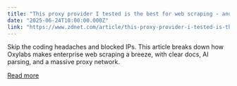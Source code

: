 ```yaml
---
title: "This proxy provider I tested is the best for web scraping - and it's not IPRoyal or MarsProxies"
date: "2025-06-24T10:00:00.000Z"
link: "https://www.zdnet.com/article/this-proxy-provider-i-tested-is-the-best-for-web-scraping-and-its-not-iproyal-or-marsproxies/"
---
```


Skip the coding headaches and blocked IPs. This article breaks down how Oxylabs makes enterprise web scraping a breeze, with clear docs, AI parsing, and a massive proxy network.

[Read more](https://www.zdnet.com/article/this-proxy-provider-i-tested-is-the-best-for-web-scraping-and-its-not-iproyal-or-marsproxies/)
